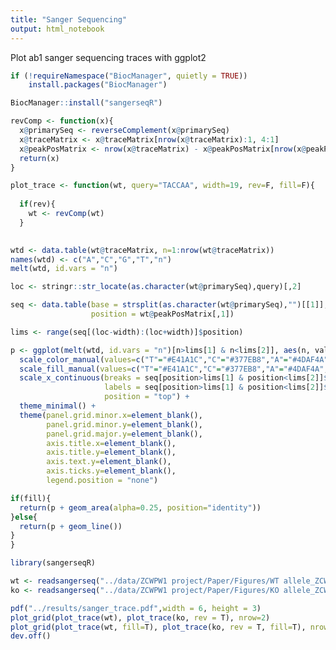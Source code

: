 ```yaml
---
title: "Sanger Sequencing"
output: html_notebook
---
```


Plot ab1 sanger sequencing traces with ggplot2

```r
if (!requireNamespace("BiocManager", quietly = TRUE))
    install.packages("BiocManager")

BiocManager::install("sangerseqR")

revComp <- function(x){
  x@primarySeq <- reverseComplement(x@primarySeq)
  x@traceMatrix <- x@traceMatrix[nrow(x@traceMatrix):1, 4:1]
  x@peakPosMatrix <- nrow(x@traceMatrix) - x@peakPosMatrix[nrow(x@peakPosMatrix):1,]
  return(x)
}

plot_trace <- function(wt, query="TACCAA", width=19, rev=F, fill=F){
  
  if(rev){
    wt <- revComp(wt)
  }

  
wtd <- data.table(wt@traceMatrix, n=1:nrow(wt@traceMatrix))
names(wtd) <- c("A","C","G","T","n")
melt(wtd, id.vars = "n")

loc <- stringr::str_locate(as.character(wt@primarySeq),query)[,2]

seq <- data.table(base = strsplit(as.character(wt@primarySeq),"")[[1]],
                  position = wt@peakPosMatrix[,1])

lims <- range(seq[(loc-width):(loc+width)]$position)

p <- ggplot(melt(wtd, id.vars = "n")[n>lims[1] & n<lims[2]], aes(n, value, colour=variable, fill=variable)) +
  scale_color_manual(values=c("T"="#E41A1C","C"="#377EB8","A"="#4DAF4A","G"="black")) +
  scale_fill_manual(values=c("T"="#E41A1C","C"="#377EB8","A"="#4DAF4A","G"="black")) +
  scale_x_continuous(breaks = seq[position>lims[1] & position<lims[2]]$position,
                     labels = seq[position>lims[1] & position<lims[2]]$base,
                     position = "top") +
  theme_minimal() +
  theme(panel.grid.minor.x=element_blank(),
        panel.grid.minor.y=element_blank(),
        panel.grid.major.y=element_blank(),
        axis.title.x=element_blank(),
        axis.title.y=element_blank(),
        axis.text.y=element_blank(),
        axis.ticks.y=element_blank(),
        legend.position = "none")

if(fill){
  return(p + geom_area(alpha=0.25, position="identity"))
}else{
  return(p + geom_line())
}
}

```


```r
library(sangerseqR)

wt <- readsangerseq("../data/ZCWPW1 project/Paper/Figures/WT allele_ZCW_read as is.ab1")
ko <- readsangerseq("../data/ZCWPW1 project/Paper/Figures/KO allele_ZCW_ read as reverse complement.ab1")

pdf("../results/sanger_trace.pdf",width = 6, height = 3)
plot_grid(plot_trace(wt), plot_trace(ko, rev = T), nrow=2)
plot_grid(plot_trace(wt, fill=T), plot_trace(ko, rev = T, fill=T), nrow=2)
dev.off()

```

